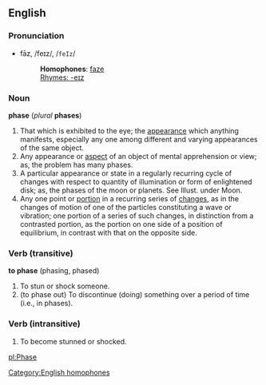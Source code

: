 ==English==
===Pronunciation===
*fāz, /feɪz/, /<tt>feIz</tt>/
*:'''Homophones''': [[faze]]
*:[[Rhymes:English:-eɪz|Rhymes: -eɪz]]

===Noun===
'''phase''' (''plural'' '''phases''')
#That which is exhibited to the eye; the [[appearance]] which anything manifests, especially any one among different and varying appearances of the same object.
#Any appearance or [[aspect]] of an object of mental apprehension or view; as, the problem has many phases.
#A particular appearance or state in a regularly recurring cycle of changes with respect to quantity of illumination or form of enlightened disk; as, the phases of the moon or planets. See Illust. under Moon.
#Any one point or [[portion]] in a recurring series of [[change]]s, as in the changes of motion of one of the particles constituting a wave or vibration; one portion of a series of such changes, in distinction from a contrasted portion, as the portion on one side of a position of equilibrium, in contrast with that on the opposite side.

===Verb (transitive)===
'''to phase''' (phasing, phased)
#To stun or shock someone.
#(to phase out) To discontinue (doing) something over a period of time (i.e., in phases).

===Verb (intransitive)===
#To become stunned or shocked.


[[Category:English homophones]]
[[pl:Phase]]